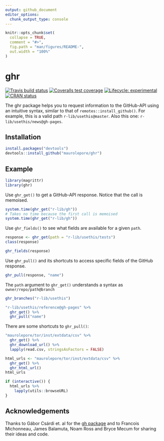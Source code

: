 ```yaml
---
output: github_document
editor_options: 
  chunk_output_type: console
---
```


<!-- README.md is generated from README.Rmd. Please edit that file -->

```r
knitr::opts_chunk$set(
  collapse = TRUE,
  comment = "#>",
  fig.path = "man/figures/README-",
  out.width = "100%"
)
```
# ghr

<!-- badges: start -->
[![Travis build status](https://travis-ci.org/maurolepore/ghr.svg?branch=master)](https://travis-ci.org/maurolepore/ghr)
[![Coveralls test coverage](https://coveralls.io/repos/github/maurolepore/ghr/badge.svg)](https://coveralls.io/r/maurolepore/ghr?branch=master)
[![Lifecycle: experimental](https://img.shields.io/badge/lifecycle-experimental-orange.svg)](https://www.tidyverse.org/lifecycle/#experimental)
[![CRAN status](https://www.r-pkg.org/badges/version/ghr)](https://cran.r-project.org/package=ghr)
<!-- badges: end -->

The ghr package helps you to request information to the GitHub-API using an intuitive syntax, similar to that of `remotes::install_github()`. For example, this is a valid path `r-lib/usethis@master`. Also this one: `r-lib/usethis/news@gh-pages`.

## Installation

``` R
install.packages("devtools")
devtools::install_github("maurolepore/ghr")
```

## Example

```r
library(magrittr)
library(ghr)
```

Use `ghr_get()` to get a GitHub-API response. Notice that the call is memoised.

```r
system.time(ghr_get("r-lib/gh"))
# Takes no time because the first call is memoised
system.time(ghr_get("r-lib/gh"))
```

Use `ghr_fields()` to see what fields are available for a given `path`.

```r
response <- ghr_get(path = "r-lib/usethis/tests")
class(response)

ghr_fields(response)
```

Use `ghr_pull()` and its shortcuts to access specific fields of the GitHub response.

```r
ghr_pull(response, "name")
```

The `path` argument to `ghr_get()` understands a syntax as `owner/repo/path@branch`

```r
ghr_branches("r-lib/usethis")

"r-lib/usethis/reference@gh-pages" %>% 
  ghr_get() %>% 
  ghr_pull("name")
```

There are some shortcuts to `ghr_pull()`:

```r
"maurolepore/tor/inst/extdata/csv" %>% 
  ghr_get() %>% 
  ghr_download_url() %>%
  lapply(read.csv, stringsAsFactors = FALSE)
```

```r
html_urls <- "maurolepore/tor/inst/extdata/csv" %>% 
  ghr_get() %>% 
  ghr_html_url()
html_urls

if (interactive()) {
  html_urls %>% 
    lapply(utils::browseURL)
}
```

## Acknowledgements

Thanks to Gábor Csárdi et. al for the [gh package](https://github.com/r-lib/gh) and to Francois Michonneau, James Balamuta, Noam Ross and Bryce Mecum for sharing their ideas and code.
